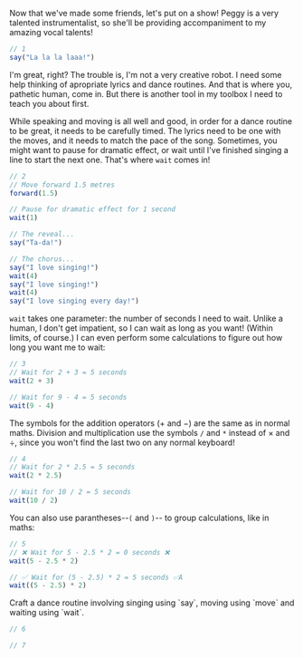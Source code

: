 


Now that we've made some friends, let's put on a show! Peggy is a very talented instrumentalist, so she'll be providing accompaniment to my amazing vocal talents!

```javascript
// 1
say("La la la laaa!")
```

I'm great, right? The trouble is, I'm not a very creative robot. I need some help thinking of apropriate lyrics and dance routines. And that is where you, pathetic human, come in. But there is another tool in my toolbox I need to teach you about first.

While speaking and moving is all well and good, in order for a dance routine to be great, it needs to be carefully timed. The lyrics need to be one with the moves, and it needs to match the pace of the song. Sometimes, you might want to pause for dramatic effect, or wait until I've finished singing a line to start the next one. That's where <DocLink symbol="wait">`wait`</DocLink> comes in!

```javascript
// 2
// Move forward 1.5 metres 
forward(1.5)

// Pause for dramatic effect for 1 second
wait(1)

// The reveal...
say("Ta-da!")

// The chorus...
say("I love singing!")
wait(4)
say("I love singing!")
wait(4)
say("I love singing every day!")
```

<DocLink symbol="wait">`wait`</DocLink> takes one <DocLink symbol="parameter">parameter</DocLink>:
the number of seconds I need to wait. Unlike a human, I don't get impatient, so
I can wait as long as you want! (Within limits, of course.) I can even perform some
calculations to figure out how long you want me to wait:

```javascript
// 3
// Wait for 2 + 3 = 5 seconds
wait(2 + 3)

// Wait for 9 - 4 = 5 seconds
wait(9 - 4)
```

The symbols for the addition <DocLink symbol="operator">operators</DocLink> ($+$ and $-$) are the same as in normal maths. Division and multiplication use the symbols `/` and `*` instead of $\times$ and $\div$, since you won't find the last two on any normal keyboard!

```javascript
// 4
// Wait for 2 * 2.5 = 5 seconds
wait(2 * 2.5)

// Wait for 10 / 2 = 5 seconds
wait(10 / 2)
```

You can also use <DocLink symbol="paranthesis">parantheses</DocLink>--`(` and `)`-- to group calculations, like in maths:

```javascript
// 5
// ❌ Wait for 5 - 2.5 * 2 = 0 seconds ❌
wait(5 - 2.5 * 2)

// ✅ Wait for (5 - 2.5) * 2 = 5 seconds ✅A
wait((5 - 2.5) * 2)
```

<YourTurn>

<Goal>
    Craft a dance routine involving singing using `say`, moving using `move` and
    waiting using `wait`.
</Goal>

```javascript
// 6
```

<Challenge difficulty="easy">

</Challenge>

```javascript
// 7
```

</YourTurn>
